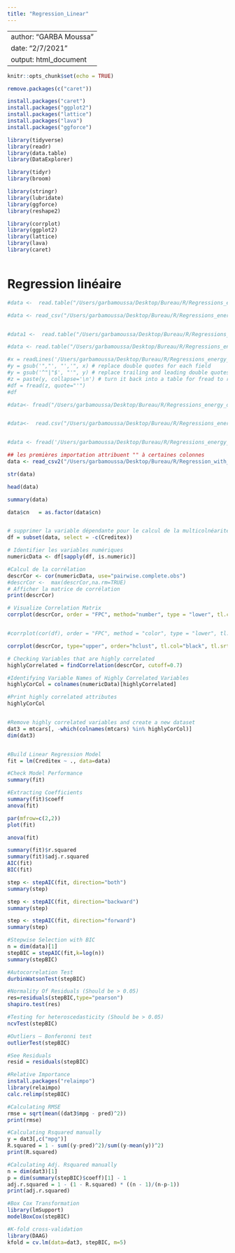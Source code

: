 ```yaml
---
title: "Regression_Linear"
---
```


---
author: "GARBA Moussa"
date: "2/7/2021"
output: html_document
---



```r
knitr::opts_chunk$set(echo = TRUE)
```



```r
remove.packages(c("caret"))

```
```r
install.packages("caret")
install.packages("ggplot2")
install.packages("lattice")
install.packages("lava")
install.packages("ggforce")

```

```r
library(tidyverse)
library(readr)
library(data.table)
library(DataExplorer)

library(tidyr)
library(broom)

library(stringr)
library(lubridate)
library(ggforce)
library(reshape2)

library(corrplot)
library(ggplot2)
library(lattice)
library(lava)
library(caret)



```
# Regression linéaire 


```r
#data <-  read.table("/Users/garbamoussa/Desktop/Bureau/R/Regressions_energy_data/Data_source/Data.csv", header=TRUE, sep=";",  comment.char="#",  na.strings="NA", stringsAsFactors=FALSE, quote="", fill=FALSE)

#data <- read_csv("/Users/garbamoussa/Desktop/Bureau/R/Regressions_energy_data/Data_source/Data.csv", col_names = "TRUE",locale = default_locale(), quote = ";", na =c("", "NA"))


#data1 <-  read.table("/Users/garbamoussa/Desktop/Bureau/R/Regressions_energy_data/Data_source/Data1.csv", header=TRUE,sep=";", comment.char="#", na.strings=".", stringsAsFactors=FALSE) 

#data <- read.table("/Users/garbamoussa/Desktop/Bureau/R/Regressions_energy_data/Data_source/Data.csv", header=TRUE, sep=";", quote="\\", fill=TRUE)
```


```r
#x = readLines('/Users/garbamoussa/Desktop/Bureau/R/Regressions_energy_data/Data_source/Data.csv')
#y = gsub('","', "','", x) # replace double quotes for each field
#y = gsub('^"|"$', "'", y) # replace trailing and leading double quotes
#z = paste(y, collapse='\n') # turn it back into a table for fread to read
#df = fread(z, quote="'")
#df


```

```r


#data<- fread("/Users/garbamoussa/Desktop/Bureau/R/Regressions_energy_data/Data_source/Data.csv",  header = TRUE, sep = ";",quote = "")


#data<-  read.csv("/Users/garbamoussa/Desktop/Bureau/R/Regressions_energy_data/Data_source/Data.csv",header = TRUE, sep = ";" ,row.names = NULL, comment.char = "",stringsAsFactors = FALSE, colClasses= "character", encoding="utf-8", quote = "")


#data <- fread('/Users/garbamoussa/Desktop/Bureau/R/Regressions_energy_data/Data_source/Data.csv', cmd="sed s/","/','/g;s/^"|"$/'/g /Users/garbamoussa/Desktop/Bureau/R/Regressions_energy_data/Data_source/Data.csv")

## les premières importation attribuent "" à certaines colonnes 
data <- read_csv2("/Users/garbamoussa/Desktop/Bureau/R/Regression_with_R/Data_source/Data.csv",locale=locale("sv",encoding="ISO-8859-1"), quote="")

```


```r
str(data)

```


```r
head(data)
```

```r
summary(data)
```


```r
data$cn   = as.factor(data$cn)
```


```r

```




```r
# supprimer la variable dépendante pour le calcul de la multicolnéarité 
df = subset(data, select = -c(Creditex))

# Identifier les variables numériques 
numericData <- df[sapply(df, is.numeric)]

#Calcul de la corrélation 
descrCor <- cor(numericData, use="pairwise.complete.obs")
#descrCor <-  max(descrCor,na.rm=TRUE)
# Afficher la matrice de corrélation
print(descrCor)
```



```r
# Visualize Correlation Matrix
corrplot(descrCor, order = "FPC", method="number", type = "lower", tl.cex = 0.7, tl.col = rgb(0, 0, 0))


#corrplot(cor(df), order = "FPC", method = "color", type = "lower", tl.cex = 0.7, tl.col = rgb(0, 0, 0))
```

```r


corrplot(descrCor, type="upper", order="hclust", tl.col="black", tl.srt=45)
```

```r
# Checking Variables that are highly correlated
highlyCorrelated = findCorrelation(descrCor, cutoff=0.7)

#Identifying Variable Names of Highly Correlated Variables
highlyCorCol = colnames(numericData)[highlyCorrelated]

#Print highly correlated attributes
highlyCorCol


#Remove highly correlated variables and create a new dataset
dat3 = mtcars[, -which(colnames(mtcars) %in% highlyCorCol)]
dim(dat3)



```

```r
#Build Linear Regression Model
fit = lm(Creditex ~ ., data=data)

#Check Model Performance
summary(fit)

#Extracting Coefficients
summary(fit)$coeff
anova(fit)

par(mfrow=c(2,2))
plot(fit)
```

```r

anova(fit)
```


```r

summary(fit)$r.squared
summary(fit)$adj.r.squared
AIC(fit)
BIC(fit)
```


```r
step <- stepAIC(fit, direction="both")
summary(step)


```


```r
step <- stepAIC(fit, direction="backward")
summary(step)

```

```r
step <- stepAIC(fit, direction="forward")
summary(step)
```


```r
#Stepwise Selection with BIC
n = dim(data)[1]
stepBIC = stepAIC(fit,k=log(n))
summary(stepBIC)
```


```r

#Autocorrelation Test
durbinWatsonTest(stepBIC)

#Normality Of Residuals (Should be > 0.05)
res=residuals(stepBIC,type="pearson")
shapiro.test(res)

#Testing for heteroscedasticity (Should be > 0.05)
ncvTest(stepBIC)

#Outliers – Bonferonni test
outlierTest(stepBIC)

#See Residuals
resid = residuals(stepBIC)

#Relative Importance
install.packages("relaimpo")
library(relaimpo)
calc.relimp(stepBIC)

```


```r
#Calculating RMSE
rmse = sqrt(mean((dat3$mpg - pred)^2))
print(rmse)

#Calculating Rsquared manually
y = dat3[,c("mpg")]
R.squared = 1 - sum((y-pred)^2)/sum((y-mean(y))^2)
print(R.squared)

#Calculating Adj. Rsquared manually
n = dim(dat3)[1]
p = dim(summary(stepBIC)$coeff)[1] - 1
adj.r.squared = 1 - (1 - R.squared) * ((n - 1)/(n-p-1))
print(adj.r.squared)

#Box Cox Transformation
library(lmSupport)
modelBoxCox(stepBIC)
```

```r
#K-fold cross-validation
library(DAAG)
kfold = cv.lm(data=dat3, stepBIC, m=5)
```

```r

```


```r

```


```r

```


```r

```





